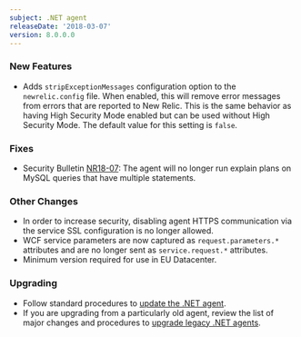 ```yaml
---
subject: .NET agent
releaseDate: '2018-03-07'
version: 8.0.0.0
---
```


### New Features

* Adds `stripExceptionMessages` configuration option to the `newrelic.config` file. When enabled, this will remove error messages from errors that are reported to New Relic. This is the same behavior as having High Security Mode enabled but can be used without High Security Mode. The default value for this setting is `false`.

### Fixes

* Security Bulletin [NR18-07](https://docs.newrelic.com/docs/using-new-relic/new-relic-security/security-bulletins/security-bulletin-nr18-07): The agent will no longer run explain plans on MySQL queries that have multiple statements.

### Other Changes

* In order to increase security, disabling agent HTTPS communication via the service SSL configuration is no longer allowed.
* WCF service parameters are now captured as `request.parameters.*` attributes and are no longer sent as `service.request.*` attributes.
* Minimum version required for use in EU Datacenter.

### Upgrading

* Follow standard procedures to [update the .NET agent](/docs/agents/net-agent/installation-configuration/update-net-agent).
* If you are upgrading from a particularly old agent, review the list of major changes and procedures to [upgrade legacy .NET agents](/docs/agents/net-agent/troubleshooting/upgrade-legacy-net-agents).
